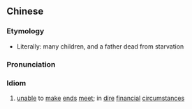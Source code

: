 {{also|侪囝饿死父}}
==Chinese==
{{zh-forms|s=侪囝饿死父}}

===Etymology===
* Literally: many children, and a father dead from starvation

===Pronunciation===
{{zh-pron
|mn=chōe-kiáⁿ gō-sí pē
|cat=id
}}

===Idiom===
{{zh-idiom}}

# {{lb|zh|Min Nan}} [[unable]] to [[make]] [[ends]] [[meet]]; in [[dire]] [[financial]] [[circumstances]]